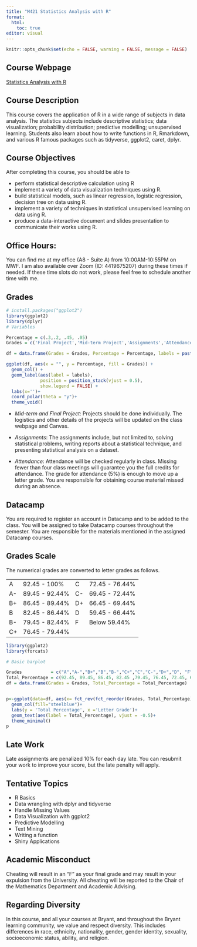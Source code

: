 ```yaml
---
title: "M421 Statistics Analysis with R"
format: 
  html:
    toc: true
editor: visual
---
```


```r
knitr::opts_chunk$set(echo = FALSE, warning = FALSE, message = FALSE)
```

## Course Webpage

[Statistics Analysis with R](https://bryantstats.github.io/math421/)

## Course Description

This course covers the application of R in a wide range of subjects in data analysis. The statistics subjects include descriptive statistics; data visualization; probability distribution; predictive modelling; unsupervised learning. Students also learn about how to write functions in R, Rmarkdown, and various R famous packages such as tidyverse, ggplot2, caret, dplyr.  

## Course Objectives

After completing this course, you should be able to  

- perform statistical descriptive calculation using R 
- implement a variety of data visualization techniques using R.  
- build statistical models, such as linear regression, logistic regression, decision tree on data using R.  
- implement a variety of techniques in statistical unsupervised learning on data using R.  
- produce a data-interactive document and slides presentation to communicate their works using R.  

## Office Hours:

You can find me at my office (A8 - Suite A) from 10:00AM-10:55PM on MWF. I am also available over Zoom (ID: 4419675207) during these times if needed. If these time slots do not work, please feel free to schedule another time with me.

## Grades

```r
# install.packages("ggplot2")
library(ggplot2)
library(dplyr)
# Variables

Percentage = c(.3,.2, .45, .05)
Grades = c('Final Project','Mid-term Project','Assignments','Attendance')

df = data.frame(Grades = Grades, Percentage = Percentage, labels = paste0(Percentage*100, "%"))

ggplot(df, aes(x = "", y = Percentage, fill = Grades)) +
  geom_col() +
  geom_label(aes(label = labels),
             position = position_stack(vjust = 0.5),
             show.legend = FALSE) +
  labs(x='')+
  coord_polar(theta = "y")+
  theme_void()
```

-   *Mid-term and Final Project*: Projects should be done individually. The logistics and other details of the projects will be updated on the class webpage and Canvas.  

-   *Assignments*: The assignments include, but not limited to, solving statistical problems, writing reports about a statistical technique, and presenting statistical analysis on a dataset.    

-   *Attendance*: Attendance will be checked regularly in class. Missing fewer than four class meetings will guarantee you the full credits for attendance.  The grade for attendance (5%) is enough to move up a letter grade. You are responsible for obtaining course material missed during an absence. 

## Datacamp  

You are required to register an account in Datacamp and to be added to the class.  You will be assigned to take Datacamp courses throughout the semester.  You are responsible for the materials mentioned in the assigned Datacamp courses.  


## Grades Scale

The numerical grades are converted to letter grades as follows.

|     |                |     |                |
|-----|----------------|-----|----------------|
| A   | 92.45 - 100%   | C   | 72.45 - 76.44% |
| A-  | 89.45 - 92.44% | C-  | 69.45 - 72.44% |
| B+  | 86.45 - 89.44% | D+  | 66.45 - 69.44% |
| B   | 82.45 - 86.44% | D   | 59.45 - 66.44% |
| B-  | 79.45 - 82.44% | F   | Below 59.44%   |
| C+  | 76.45 - 79.44% |     |                |

```r
library(ggplot2)
library(forcats)

# Basic barplot

Grades           = c("A","A-","B+","B","B-","C+","C","C-","D+","D", "F")
Total_Percentage = c(92.45, 89.45, 86.45, 82.45 ,79.45, 76.45, 72.45, 69.45, 66.45, 59.45, 0)
df = data.frame(Grades = Grades, Total_Percentage = Total_Percentage)


p<-ggplot(data=df, aes(x= fct_rev(fct_reorder(Grades, Total_Percentage)), y=Total_Percentage)) +
  geom_col(fill="steelblue")+
  labs(y = 'Total Percentage', x ='Letter Grade')+
  geom_text(aes(label = Total_Percentage), vjust = -0.5)+
  theme_minimal()
p

```

## Late Work  

Late assignments are penalized 10% for each day late. You can resubmit your work to improve your score, but the late penalty will apply.  


## Tentative Topics

- R Basics
- Data wrangling with dplyr and tidyverse  
- Handle Missing Values 
- Data Visualization with ggplot2  
- Predictive Modelling  
- Text Mining 
- Writing a function
- Shiny Applications

## Academic Misconduct

Cheating will result in an "F" as your final grade and may result in your expulsion from the University. All cheating will be reported to the Chair of the Mathematics Department and Academic Advising.

## Regarding Diversity

In this course, and all your courses at Bryant, and throughout the Bryant learning community, we value and respect diversity. This includes differences in race, ethnicity, nationality, gender, gender identity, sexuality, socioeconomic status, ability, and religion.
